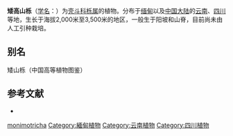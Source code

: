 {{Speciesbox 
| genus = Quercus
| species = monimotricha
| authority = Hand.-Mazz.
}}
'''矮高山栎'''（[[学名|学名]]：{{lang|la|''Quercus monimotricha''}}）为[[壳斗科|壳斗科]][[栎属|栎属]]的植物。分布于[[缅甸|缅甸]]以及[[中国大陆|中国大陆]]的[[云南|云南]]、[[四川|四川]]等地，生长于海拔2,000米至3,500米的地区，一般生于阳坡和山脊，目前尚未由人工引种栽培。

== 别名 ==
矮山栎（中国高等植物图鉴）

== 参考文献 ==
<div class="references-small">
* {{cite web| url =http://www.bioinfo.cn/db05/KmzwSpecies.php?action=view&id=8006| title =矮高山栎| work =《中国高等植物数据库全库》| publisher =中国科学院微生物研究所| author =昆明植物研究所| accessdate =2009-02-25| deadurl =yes| archiveurl =https://web.archive.org/web/20160305034303/http://www.bioinfo.cn/db05/KmzwSpecies.php?action=view&id=8006| archivedate =2016-03-05}}
</div>
{{Taxonbar|from=Q15232499}}

[[Category:栎属|monimotricha]]
[[Category:緬甸植物|Category:緬甸植物]]
[[Category:云南植物|Category:云南植物]]
[[Category:四川植物|Category:四川植物]]